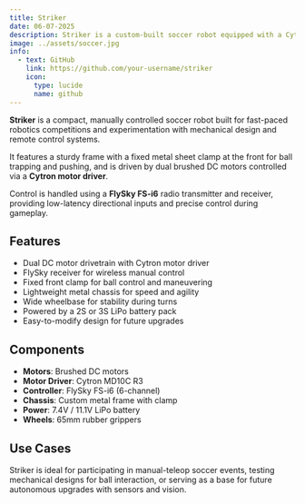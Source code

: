 ```yaml
---
title: Striker  
date: 06-07-2025  
description: Striker is a custom-built soccer robot equipped with a Cytron motor driver, a FlySky radio controller, and a front-facing metal clamp for ball handling.  
image: ../assets/soccer.jpg  
info:  
  - text: GitHub  
    link: https://github.com/your-username/striker  
    icon:  
      type: lucide  
      name: github  
---
```


**Striker** is a compact, manually controlled soccer robot built for fast-paced robotics competitions and experimentation with mechanical design and remote control systems.

It features a sturdy frame with a fixed metal sheet clamp at the front for ball trapping and pushing, and is driven by dual brushed DC motors controlled via a **Cytron motor driver**.

Control is handled using a **FlySky FS-i6** radio transmitter and receiver, providing low-latency directional inputs and precise control during gameplay.

## Features

* Dual DC motor drivetrain with Cytron motor driver
* FlySky receiver for wireless manual control
* Fixed front clamp for ball control and maneuvering
* Lightweight metal chassis for speed and agility
* Wide wheelbase for stability during turns
* Powered by a 2S or 3S LiPo battery pack
* Easy-to-modify design for future upgrades

## Components

* **Motors**: Brushed DC motors
* **Motor Driver**: Cytron MD10C R3
* **Controller**: FlySky FS-i6 (6-channel)
* **Chassis**: Custom metal frame with clamp
* **Power**: 7.4V / 11.1V LiPo battery
* **Wheels**: 65mm rubber grippers

## Use Cases

Striker is ideal for participating in manual-teleop soccer events, testing mechanical designs for ball interaction, or serving as a base for future autonomous upgrades with sensors and vision.